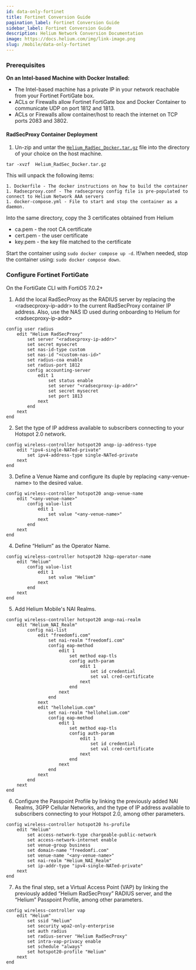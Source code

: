 ```yaml
---
id: data-only-fortinet
title: Fortinet Conversion Guide
pagination_label: Fortinet Conversion Guide
sidebar_label: Fortinet Conversion Guide
description: Helium Network Conversion Documentation
image: https://docs.helium.com/img/link-image.png
slug: /mobile/data-only-fortinet
---
```



### Prerequisites

**On an Intel-based Machine with Docker Installed:**

- The Intel-based machine has a private IP in your network reachable from your Fortinet FortiGate
  box.
- ACLs or Firewalls allow Fortinet FortiGate box and Docker Container to communicate UDP on port
  1812 and 1813.
- ACLs or Firewalls allow container/host to reach the internet on TCP ports 2083 and 3802.

#### RadSecProxy Container Deployment

1. Un-zip and untar the [`Helium_RadSec_Docker.tar.gz`](https://github.com/helium/radsec-proxy)
   file into the directory of your choice on the host machine.

```shell
tar -xvzf  Helium_RadSec_Docker.tar.gz
```

This will unpack the following items:

    1. Dockerfile - The docker instructions on how to build the container
    1. Radsecproxy.conf - The radsecproxy config file is pre-populated to connect to Helium Network AAA servers
    1. docker-compose.yml - File to start and stop the container as a daemon.

Into the same directory, copy the 3 certificates obtained from Helium

- ca.pem - the root CA certificate
- cert.pem - the user certificate
- key.pem - the key file matched to the certificate

Start the container using `sudo docker compose up -d`. If/when needed, stop the container using:
`sudo docker compose down`.

### Configure Fortinet FortiGate

On the FortiGate CLI with FortiOS 7.0.2+

1. Add the local RadSecProxy as the RADIUS server by replacing the \<radsecproxy-ip-addr\> to the
   current RadSecProxy container IP address. Also, use the NAS ID used during onboarding to Helium
   for \<radsecproxy-ip-addr\>

```shell
config user radius
    edit "Helium RadSecProxy"
        set server "<radsecproxy-ip-addr>"
        set secret mysecret
        set nas-id-type custom
        set nas-id "<custom-nas-id>"
        set radius-coa enable
        set radius-port 1812
        config accounting-server
            edit 1
                set status enable
                set server "<radsecproxy-ip-addr>"
                set secret mysecret
                set port 1813
            next
        end
    next
end
```

2. Set the type of IP address available to subscribers connecting to your Hotspot 2.0 network.

```shell
config wireless-controller hotspot20 anqp-ip-address-type
    edit "ipv4-single-NATed-private"
        set ipv4-address-type single-NATed-private
    next
end
```

3. Define a Venue Name and configure its duple by replacing \<any-venue-name\> to the desired value.

```shell
config wireless-controller hotspot20 anqp-venue-name
    edit "<any-venue-name>"
        config value-list
            edit 1
                set value "<any-venue-name>"
            next
        end
    next
end
```

4. Define “Helium” as the Operator Name.

```shell
config wireless-controller hotspot20 h2qp-operator-name
    edit "Helium"
        config value-list
            edit 1
                set value "Helium"
            next
        end
    next
end
```

5. Add Helium Mobile's NAI Realms.

```shell
config wireless-controller hotspot20 anqp-nai-realm
    edit "Helium_NAI_Realm"
        config nai-list
            edit "freedomfi.com"
                set nai-realm "freedomfi.com"
                config eap-method
                    edit 1
                        set method eap-tls
                        config auth-param
                            edit 1
                                set id credential
                                set val cred-certificate
                            next
                        end
                    next
                end
            next
            edit "hellohelium.com"
                set nai-realm "hellohelium.com"
                config eap-method
                    edit 1
                        set method eap-tls
                        config auth-param
                            edit 1
                                set id credential
                                set val cred-certificate
                            next
                        end
                    next
                end
            next
        end
    next
end
```

6. Configure the Passpoint Profile by linking the previously added NAI Realms, 3GPP Cellular
   Networks, and the type of IP address available to subscribers connecting to your Hotspot 2.0,
   among other parameters.

```shell
config wireless-controller hotspot20 hs-profile
    edit "Helium"
        set access-network-type chargeable-public-network
        set access-network-internet enable
        set venue-group business
        set domain-name "freedomfi.com"
        set venue-name "<any-venue-name>"
        set nai-realm "Helium_NAI_Realm"
        set ip-addr-type "ipv4-single-NATed-private"
    next
end
```

7. As the final step, set a Virtual Access Point (VAP) by linking the previously added “Helium
   RadSecProxy” RADIUS server, and the “Helium” Passpoint Profile, among other parameters.

```shell
config wireless-controller vap
    edit "Helium"
        set ssid "Helium"
        set security wpa2-only-enterprise
        set auth radius
        set radius-server "Helium RadSecProxy"
        set intra-vap-privacy enable
        set schedule "always"
        set hotspot20-profile "Helium"
    next
end
```
